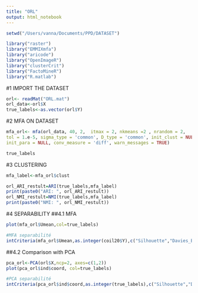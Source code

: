 ```yaml
---
title: "ORL"
output: html_notebook
---
```


```r
setwd("/Users/vanna/Documents/PPD/DATASET")
```


```r
library("raster")
library("EMMIXmfa")
library("aricode")
library("OpenImageR")
library("clusterCrit")
library("FactoMineR")
library("R.matlab")
```


#1 IMPORT THE DATASET
```r
orl<- readMat("ORL.mat")
orl_data<-orl$X
true_labels<-as.vector(orl$Y)
```
#2 MFA ON DATASET
```r
mfa_orl<- mfa(orl_data, 40, 2,  itmax = 2, nkmeans =2 , nrandom = 2,
tol = 1.e-5, sigma_type = 'common', D_type = 'common', init_clust = NULL,
init_para = NULL, conv_measure = 'diff', warn_messages = TRUE)
```

```r
true_labels
```

#3 CLUSTERING

```r

mfa_label<-mfa_orl$clust

orl_ARI_restult=ARI(true_labels,mfa_label)
print(paste0("ARI: ", orl_ARI_restult))
orl_NMI_restult=NMI(true_labels,mfa_label)
print(paste0("NMI: ", orl_NMI_restult))

```
#4 SEPARABILITY
##4.1 MFA
```r
plot(mfa_orl$Umean,col=true_labels)
```

```r
#MFA separabilité
intCriteria(mfa_orl$Umean,as.integer(coil20$Y),c("Silhouette","Davies_Bouldin"))
```
##4.2 Comparison with PCA
```r
pca_orl<-PCA(orl$X,ncp=2, axes=c(1,2))
plot(pca_orl$ind$coord, col=true_labels)
```


```r
#PCA separabilité
intCriteria(pca_orl$ind$coord,as.integer(true_labels),c("Silhouette","Davies_Bouldin"))
```